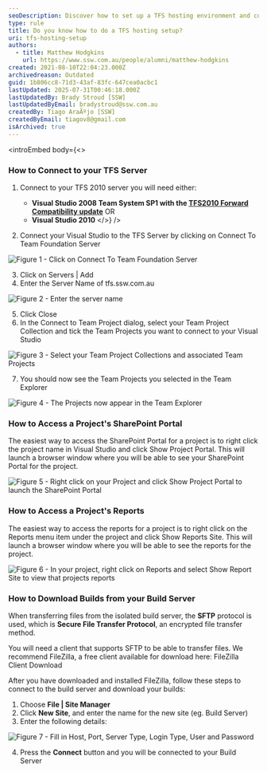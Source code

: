 ```yaml
---
seoDescription: Discover how to set up a TFS hosting environment and connect with ease. Learn the steps for connecting to your Visual Studio server, accessing project portals, reports, and downloading builds from your build server.
type: rule
title: Do you know how to do a TFS hosting setup?
uri: tfs-hosting-setup
authors:
  - title: Matthew Hodgkins
    url: https://www.ssw.com.au/people/alumni/matthew-hodgkins
created: 2021-08-10T22:04:23.000Z
archivedreason: Outdated
guid: 1b806cc8-71d3-43af-83fc-647cea0acbc1
lastUpdated: 2025-07-31T00:46:18.000Z
lastUpdatedBy: Brady Stroud [SSW]
lastUpdatedByEmail: bradystroud@ssw.com.au
createdBy: Tiago AraÃºjo [SSW]
createdByEmail: tiagov8@gmail.com
isArchived: true
---
```


<introEmbed
  body={<>
### How to Connect to your TFS Server

1. Connect to your TFS 2010 server you will need either:

   * **Visual Studio 2008 Team System SP1 with the [TFS2010 Forward Compatibility update](http://www.microsoft.com/downloads/en/details.aspx?FamilyID=cf13ea45-d17b-4edc-8e6c-6c5b208ec54d&displaylang=en&WT.mc_id=DOP-MVP-33518)** OR
   * **Visual Studio 2010**
  </>}
/>
2. Connect your Visual Studio to the TFS Server by clicking on Connect To Team Foundation Server

![Figure 1 - Click on Connect To Team Foundation Server](/uploads/rules/tfs-hosting-setup/connecttotfs.jpeg)

3. Click on Servers | Add
4. Enter the Server Name of tfs.ssw.com.au

![Figure 2 - Enter the server name](/uploads/rules/tfs-hosting-setup/enterservername.jpeg)

5. Click Close
6. In the Connect to Team Project dialog, select your Team Project Collection and tick the Team Projects you want to connect to your Visual Studio

![Figure 3 - Select your Team Project Collections and associated Team Projects](/uploads/rules/tfs-hosting-setup/teamproject.jpeg)

7. You should now see the Team Projects you selected in the Team Explorer

![Figure 4 - The Projects now appear in the Team Explorer](/uploads/rules/tfs-hosting-setup/projectinteamexplorer.jpeg)

### How to Access a Project's SharePoint Portal

The easiest way to access the SharePoint Portal for a project is to right click the project name in Visual Studio and click Show Project Portal. This will launch a browser window where you will be able to see your SharePoint Portal for the project.

![Figure 5 - Right click on your Project and click Show Project Portal to launch the SharePoint Portal](/uploads/rules/tfs-hosting-setup/findprojectportal.jpeg)

### How to Access a Project's Reports

The easiest way to access the reports for a project is to right click on the Reports menu item under the project and click Show Reports Site. This will launch a browser window where you will be able to see the reports for the project.

![Figure 6 - In your project, right click on Reports and select Show Report Site to view that projects reports](/uploads/rules/tfs-hosting-setup/viewreport.jpeg)

### How to Download Builds from your Build Server

When transferring files from the isolated build server, the **SFTP** protocol is used, which is **Secure File Transfer Protocol**, an encrypted file transfer method.

You will need a client that supports SFTP to be able to transfer files. We recommend FileZilla, a free client available for download here: FileZilla Client Download

After you have downloaded and installed FileZilla, follow these steps to connect to the build server and download your builds:

1. Choose **File | Site Manager**
2. Click **New Site**, and enter the name for the new site (eg. Build Server)
3. Enter the following details:

![Figure 7 - Fill in Host, Port, Server Type, Login Type, User and Password](/uploads/rules/tfs-hosting-setup/setupsftpsite.jpeg)

4. Press the **Connect** button and you will be connected to your Build Server
